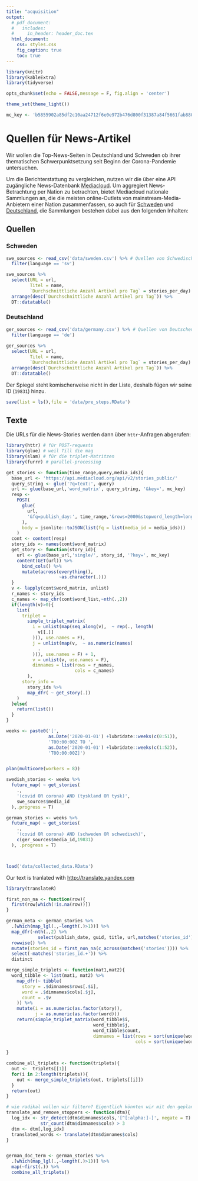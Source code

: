 ```yaml
---
title: "acquisition"
output:
  # pdf_document:
  #   includes:
  #     in_header: header_doc.tex
  html_document:
    css: styles.css
    fig_caption: true
    toc: true
---
```


```r
library(knitr)
library(kableExtra)
library(tidyverse)

opts_chunk$set(echo = FALSE,message = F, fig.align = 'center')

theme_set(theme_light())

mc_key <- 'b5855902a85df2c10aa24712f6e0e972b476d800f31387a84f5661fab880e53e'
```

# Quellen für News-Artikel
Wir wollen die Top-News-Seiten in Deutschland und Schweden ob ihrer thematischen Schwerpunktsetzung seit Beginn der Corona-Pandemie untersuchen.

Um die Berichterstattung zu vergleichen, nutzen wir die über eine API zugängliche News-Datenbank [Mediacloud](https://mediacloud.org/#/Home). 
Um aggregiert News-Betrachtung per Nation zu betrachten, bietet Mediacloud nationale Sammlungen an, die die meisten online-Outlets von mainstream-Media-Anbietern einer Nation zusammenfassen, so auch für [Schweden](https://sources.mediacloud.org/#/collections/34412223) und [Deutschland](https://sources.mediacloud.org/#/collections/38379816), die Sammlungen bestehen dabei aus den folgenden Inhalten:

## Quellen {.tabset}

### Schweden
```r
swe_sources <- read_csv('data/sweden.csv') %>% # Quellen von Schwedischen News
  filter(language == 'sv') 

swe_sources %>% 
  select(URL = url,
         Titel = name,
         `Durchschnittliche Anzahl Artikel pro Tag` = stories_per_day) %>% 
  arrange(desc(`Durchschnittliche Anzahl Artikel pro Tag`)) %>% 
  DT::datatable()

```



### Deutschland

```r
ger_sources <- read_csv('data/germany.csv') %>% # Quellen von Deutschen News
  filter(language == 'de')
  
ger_sources %>% 
  select(URL = url,
         Titel = name,
         `Durchschnittliche Anzahl Artikel pro Tag` = stories_per_day) %>% 
  arrange(desc(`Durchschnittliche Anzahl Artikel pro Tag`)) %>% 
  DT::datatable()
```

Der Spiegel steht komischerweise nicht in der Liste, deshalb fügen wir seine ID (`19831`) hinzu.


```r
save(list = ls(),file = 'data/pre_steps.RData')
```


## Texte

Die URLs für die News-Stories werden dann über `httr`-Anfragen abgerufen:

```r

library(httr) # für POST-requests
library(glue) # weil Till die mag
library(slam) # für die triplet-Matritzen
library(furrr) # parallel-processing

get_stories <- function(time_range,query,media_ids){
  base_url <- 'https://api.mediacloud.org/api/v2/stories_public/'
  query_string <- glue('?q=text:', query)
  url <- glue(base_url,'word_matrix', query_string, '&key=', mc_key)
  resp <-
    POST(
      glue(
        url,
        '&fq=publish_day:', time_range,'&rows=2000&stopword_length=long'
      ),
      body = jsonlite::toJSON(list(fq = list(media_id = media_ids)))
    )
  cont <- content(resp)
  story_ids <- names(cont$word_matrix)
  get_story <- function(story_id){
    url <- glue(base_url,'single/', story_id, '?key=', mc_key)
    content(GET(url)) %>% 
      bind_cols() %>% 
      mutate(across(everything(),
                    ~as.character(.)))
  }
  v <- lapply(cont$word_matrix, unlist)
  r_names <- story_ids
  c_names <- map_chr(cont$word_list,~nth(.,2))
  if(length(v)>0){
    list(
      triplet =
        simple_triplet_matrix(
          i = unlist(map(seq_along(v),  ~ rep(., length(
            v[[.]]
          ))), use.names = F),
          j = unlist(map(v,  ~ as.numeric(names(
            .
          ))), use.names = F) + 1,
          v = unlist(v, use.names = F),
          dimnames = list(rows = r_names,
                          cols = c_names)
        ),
      story_info =
        story_ids %>%
        map_dfr( ~ get_story(.))
    )
  }else{
    return(list())
  }
}

weeks <- paste0('[',
                as.Date('2020-01-01') +lubridate::weeks(c(0:51)),
                'T00:00:00Z TO ',
                as.Date('2020-01-01') +lubridate::weeks(c(1:52)),
                'T00:00:00Z]')


plan(multicore(workers = 8))

swedish_stories <- weeks %>%
  future_map( ~ get_stories(
    .,
    '(covid OR corona) AND (tyskland OR tysk)',
    swe_sources$media_id
  ),.progress = T)

german_stories <- weeks %>%
  future_map( ~ get_stories(
    .,
    '(covid OR corona) AND (schweden OR schwedisch)',
    c(ger_sources$media_id,19831)
  ), .progress = T)




```
```r
load('data/collected_data.RData')
```


Our text is tranlated with [http://translate.yandex.com](http://translate.yandex.com)

```r
library(translateR)

first_non_na <- function(row){
  first(row[which(!is.na(row))])
}

german_meta <- german_stories %>% 
  .[which(map_lgl(.,~length(.)>1))] %>% 
  map_dfr(~nth(.,2) %>% 
            select(publish_date, guid, title, url,matches('stories_id'))) %>% 
  rowwise() %>% 
  mutate(stories_id = first_non_na(c_across(matches('stories')))) %>% 
  select(-matches('stories_id.+')) %>% 
  distinct

merge_simple_triplets <- function(mat1,mat2){
  word_tibble <- list(mat1, mat2) %>%
    map_dfr(~ tibble(
      story = .$dimnames$rows[.$i],
      word = .$dimnames$cols[.$j],
      count = .$v
    )) %>%
    mutate(i = as.numeric(as.factor(story)),
           j = as.numeric(as.factor(word)))
    return(simple_triplet_matrix(word_tibble$i,
                                 word_tibble$j,
                                 word_tibble$count,
                                 dimnames = list(rows = sort(unique(word_tibble$story)),
                                                 cols = sort(unique(word_tibble$word)))))
  
}

combine_all_triplets <- function(triplets){
  out <-  triplets[[1]]
  for(i in 2:length(triplets)){
    out <- merge_simple_triplets(out, triplets[[i]])
  }
  return(out)
}

# wie radikal wollen wir filtern? Eigentlich könnten wir mit den geplanten Schritten auch extrem radikal vorgehen.
translate_and_remove_stoppers <- function(dtm){
  log_idx <- str_detect(dtm$dimnames$cols,'[^[:alpha:]-]', negate = T) & 
             str_count(dtm$dimnames$cols) > 3
  dtm <- dtm[,log_idx]
  translated_words <- translate(dtm$dimnames$cols)
}


german_doc_term <- german_stories %>% 
  .[which(map_lgl(.,~length(.)>1))] %>%  
  map(~first(.)) %>% 
  combine_all_triplets()
  


 

```


